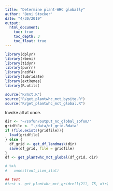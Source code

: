 ```yaml
---
title: "Determine plant-WHC globally"
author: "Beni Stocker"
date: "4/30/2019"
output:
  html_document:
    toc: true
    toc_depth: 3
    toc_float: true
---
```


```r
library(dplyr)
library(rbeni)
library(tidyr)
library(purrr)
library(ncdf4)
library(lubridate)
library(extRemes)
library(R.utils)

source("R/mct.R")
source("R/get_plantwhc_mct_bysite.R")
source("R/get_plantwhc_mct_global.R")
```

Invoke all at once.
```r
dir <- "~/sofun/output_nc_global_sofun/"
gridfile <- "./data/df_grid.Rdata"
if (file.exists(gridfile)){
  load(gridfile)
} else {
  df_grid <- get_df_landmask(dir)
  save(df_grid, file = gridfile)
}
df <- get_plantwhc_mct_global(df_grid, dir)

# %>% 
#   unnest(out_ilon_ilat)

## test
#test <- get_plantwhc_mct_gridcell(211, 75, dir)
```